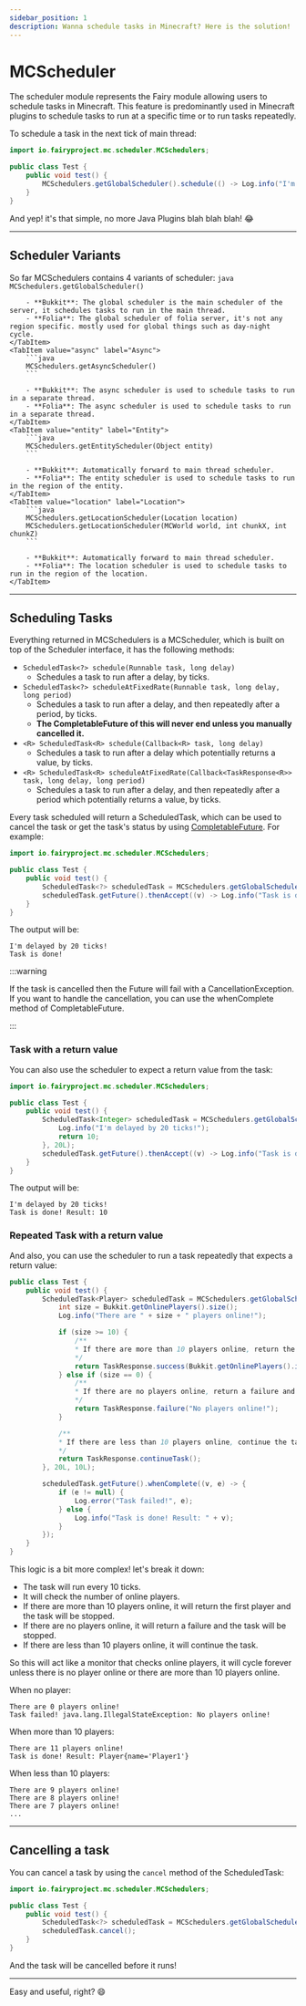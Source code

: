 ```yaml
---
sidebar_position: 1
description: Wanna schedule tasks in Minecraft? Here is the solution!
---
```



# MCScheduler

The scheduler module represents the Fairy module allowing users to schedule tasks in Minecraft. This feature is predominantly used in Minecraft plugins to schedule tasks to run at a specific time or to run tasks repeatedly.

To schedule a task in the next tick of main thread:
```java
import io.fairyproject.mc.scheduler.MCSchedulers;

public class Test {
    public void test() {
        MCSchedulers.getGlobalScheduler().schedule(() -> Log.info("I'm delayed by 1 tick!"), 1L);
    }
}
```

And yep! it's that simple, no more Java Plugins blah blah blah! 😂

---
## Scheduler Variants

So far MCSchedulers contains 4 variants of scheduler:
<Tabs>
    <TabItem value="global" label="Global" default>
        ```java
        MCSchedulers.getGlobalScheduler()
        ```

        - **Bukkit**: The global scheduler is the main scheduler of the server, it schedules tasks to run in the main thread.
        - **Folia**: The global scheduler of folia server, it's not any region specific. mostly used for global things such as day-night cycle.
    </TabItem>
    <TabItem value="async" label="Async">
        ```java
        MCSchedulers.getAsyncScheduler()
        ```

        - **Bukkit**: The async scheduler is used to schedule tasks to run in a separate thread.
        - **Folia**: The async scheduler is used to schedule tasks to run in a separate thread.
    </TabItem>
    <TabItem value="entity" label="Entity">
        ```java
        MCSchedulers.getEntityScheduler(Object entity)
        ```

        - **Bukkit**: Automatically forward to main thread scheduler.
        - **Folia**: The entity scheduler is used to schedule tasks to run in the region of the entity.
    </TabItem>
    <TabItem value="location" label="Location">
        ```java
        MCSchedulers.getLocationScheduler(Location location)
        MCSchedulers.getLocationScheduler(MCWorld world, int chunkX, int chunkZ)
        ```

        - **Bukkit**: Automatically forward to main thread scheduler.
        - **Folia**: The location scheduler is used to schedule tasks to run in the region of the location.
    </TabItem>
</Tabs>

---
## Scheduling Tasks

Everything returned in MCSchedulers is a MCScheduler, which is built on top of the Scheduler interface, it has the following methods:
- `ScheduledTask<?> schedule(Runnable task, long delay)`
    - Schedules a task to run after a delay, by ticks.
- `ScheduledTask<?> scheduleAtFixedRate(Runnable task, long delay, long period)`
    - Schedules a task to run after a delay, and then repeatedly after a period, by ticks.
    - **The CompletableFuture of this will never end unless you manually cancelled it.**
- `<R> ScheduledTask<R> schedule(Callback<R> task, long delay)`
    - Schedules a task to run after a delay which potentially returns a value, by ticks.
- `<R> ScheduledTask<R> scheduleAtFixedRate(Callback<TaskResponse<R>> task, long delay, long period)`
    - Schedules a task to run after a delay, and then repeatedly after a period which potentially returns a value, by ticks.

Every task scheduled will return a ScheduledTask, which can be used to cancel the task or get the task's status by using [CompletableFuture](https://docs.oracle.com/javase%2F8%2Fdocs%2Fapi%2F%2F/java/util/concurrent/CompletableFuture.html).
For example:
```java
import io.fairyproject.mc.scheduler.MCSchedulers;

public class Test {
    public void test() {
        ScheduledTask<?> scheduledTask = MCSchedulers.getGlobalScheduler().schedule(() -> Log.info("I'm delayed by 20 ticks!"), 20L);
        scheduledTask.getFuture().thenAccept((v) -> Log.info("Task is done!"));
    }
}
```

The output will be:
```
I'm delayed by 20 ticks!
Task is done!
```

:::warning

If the task is cancelled then the Future will fail with a CancellationException.
If you want to handle the cancellation, you can use the whenComplete method of CompletableFuture.

:::

### Task with a return value
You can also use the scheduler to expect a return value from the task:
```java
import io.fairyproject.mc.scheduler.MCSchedulers;

public class Test {
    public void test() {
        ScheduledTask<Integer> scheduledTask = MCSchedulers.getGlobalScheduler().schedule(() -> {
            Log.info("I'm delayed by 20 ticks!");
            return 10;
        }, 20L);
        scheduledTask.getFuture().thenAccept((v) -> Log.info("Task is done! Result: " + v));
    }
}
```

The output will be:
```
I'm delayed by 20 ticks!
Task is done! Result: 10
```

### Repeated Task with a return value
And also, you can use the scheduler to run a task repeatedly that expects a return value:
```java
public class Test {
    public void test() {
        ScheduledTask<Player> scheduledTask = MCSchedulers.getGlobalScheduler().scheduleAtFixedRate(() -> {
            int size = Bukkit.getOnlinePlayers().size();
            Log.info("There are " + size + " players online!");

            if (size >= 10) {
                /**
                * If there are more than 10 players online, return the first player and the task will be stopped.
                */
                return TaskResponse.success(Bukkit.getOnlinePlayers().iterator().next());
            } else if (size == 0) {
                /**
                * If there are no players online, return a failure and the task will be stopped.
                */
                return TaskResponse.failure("No players online!");
            }

            /**
            * If there are less than 10 players online, continue the task.
            */
            return TaskResponse.continueTask();
        }, 20L, 10L);

        scheduledTask.getFuture().whenComplete((v, e) -> {
            if (e != null) {
                Log.error("Task failed!", e);
            } else {
                Log.info("Task is done! Result: " + v);
            }
        });
    }
}
```

This logic is a bit more complex! let's break it down:
- The task will run every 10 ticks.
- It will check the number of online players.
- If there are more than 10 players online, it will return the first player and the task will be stopped.
- If there are no players online, it will return a failure and the task will be stopped.
- If there are less than 10 players online, it will continue the task.

So this will act like a monitor that checks online players, it will cycle forever unless there is no player online or there are more than 10 players online.

When no player:
```
There are 0 players online!
Task failed! java.lang.IllegalStateException: No players online!
```

When more than 10 players:
```
There are 11 players online!
Task is done! Result: Player{name='Player1'}
```

When less than 10 players:
```
There are 9 players online!
There are 8 players online!
There are 7 players online!
...
```

---
## Cancelling a task

You can cancel a task by using the `cancel` method of the ScheduledTask:
```java
import io.fairyproject.mc.scheduler.MCSchedulers;

public class Test {
    public void test() {
        ScheduledTask<?> scheduledTask = MCSchedulers.getGlobalScheduler().schedule(() -> Log.info("I'm delayed by 20 ticks!"), 20L);
        scheduledTask.cancel();
    }
}
```

And the task will be cancelled before it runs!

---

Easy and useful, right? 😄